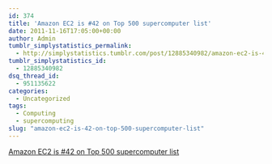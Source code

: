 ```yaml
---
id: 374
title: 'Amazon EC2 is #42 on Top 500 supercomputer list'
date: 2011-11-16T17:05:00+00:00
author: Admin
tumblr_simplystatistics_permalink:
  - http://simplystatistics.tumblr.com/post/12885340982/amazon-ec2-is-42-on-top-500-supercomputer-list
tumblr_simplystatistics_id:
  - 12885340982
dsq_thread_id:
  - 951135622
categories:
  - Uncategorized
tags:
  - Computing
  - supercomputing
slug: "amazon-ec2-is-42-on-top-500-supercomputer-list"
---
```

[Amazon EC2 is #42 on Top 500 supercomputer list](http://www.top500.org/list/2011/11/100)
